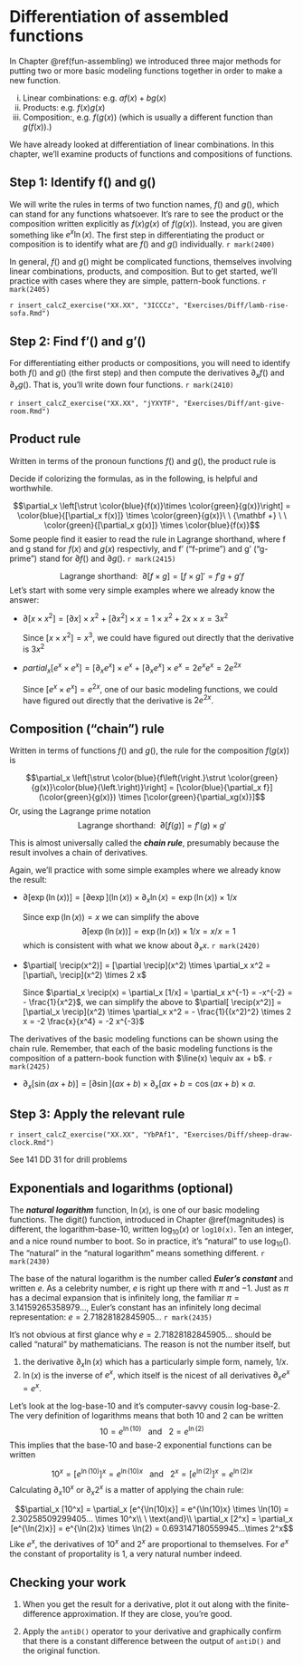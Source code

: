 # Differentiation of assembled functions {#prod-comp-rules}

In Chapter \@ref(fun-assembling) we introduced three major methods for putting two or more basic modeling functions together in order to make a new function.

i. Linear combinations: e.g. $a f(x) + b g(x)$
i. Products: e.g. $f(x) g(x)$
i. Composition:, e.g. $f(g(x))$ (which is usually a different function than $g(f(x))$.)

We have already looked at differentiation of linear combinations. In this chapter, we'll examine products of functions and compositions of functions.

## Step 1: Identify f() and g()

We will write the rules in terms of two function names, $f()$ and $g()$, which can stand for any functions whatsoever. It's rare to see the product or the composition written explicitly as $f(x)g(x)$ of $f(g(x))$. Instead, you are given something like $e^x \ln(x)$. The first step in differentiating the product or composition is to identify what are $f()$ and $g()$ individually.  `r mark(2400)`

In general, $f()$ and $g()$ might be complicated functions, themselves involving linear combinations, products, and composition. But to get started, we'll practice with cases where they are simple, pattern-book functions. `r mark(2405)`

`r insert_calcZ_exercise("XX.XX", "3ICCCz", "Exercises/Diff/lamb-rise-sofa.Rmd")`

## Step 2: Find f'() and g'()

For differentiating either products or compositions, you will need to identify both $f()$ and $g()$ (the first step) and then compute the derivatives $\partial_x f()$ and $\partial_x g()$. That is, you'll write down four functions. `r mark(2410)`


`r insert_calcZ_exercise("XX.XX", "jYXYTF", "Exercises/Diff/ant-give-room.Rmd")`



## Product rule

Written in terms of the pronoun functions $f()$ and $g()$, the product rule is

::: {.todo}
Decide if colorizing the formulas, as in the following, is helpful and worthwhile.
:::

$$\partial_x \left[\strut \color{blue}{f(x)}\times \color{green}{g(x)}\right] = \color{blue}{[\partial_x f(x)]} \times \color{green}{g(x)}\ \  {\mathbf +}
\ \ \color{green}{[\partial_x g(x)]} \times \color{blue}{f(x)}$$
Some people find it easier to read the rule in Lagrange shorthand, where f and g stand for $f(x)$ and $g(x)$ respectivly, and f' ("f-prime") and g' ("g-prime") stand for $\partial f()$ and $\partial g()$. `r mark(2415)`

$$\text{Lagrange shorthand:}\ \   \partial[f \times g] = [f \times g]' = f'g + g'f$$
Let's start with some very simple examples where we already know the answer:

- $\partial [x \times x^2] = [\partial x] \times x^2 \ +\  [\partial x^2] \times x =1\times x^2 + 2x \times x = 3 x^2$

    Since $[x \times x^2] = x^3$, we could have figured out directly that the derivative is $3 x^2$
    
- $partial_x [e^x \times e^x] = [\partial_x e^x] \times e^x \ + \ [\partial_x e^x] \times e^x = 2 e^x e^x = 2 e^{2x}$

    Since $[e^x \times e^x] = e^{2x}$, one of our basic modeling functions, we could have figured out directly that the derivative is $2 e^{2x}$.


## Composition ("chain") rule

Written in terms of functions $f()$ and $g()$, the rule for the composition $f(g(x))$ is

$$\partial_x \left[\strut \color{blue}{f\left(\right.}\strut \color{green}{g(x)}\color{blue}{\left.\right)}\right] = [\color{blue}{\partial_x f}](\color{green}{g(x)}) \times [\color{green}{\partial_xg(x)}]$$
Or, using the Lagrange prime notation 
$$\text{Lagrange shorthand:}\ \   \partial[f(g)] = f' (g) \times g'$$

This is almost universally called the ***chain rule***, presumably because the result involves a chain of derivatives.

Again, we'll practice with some simple examples where we already know the result:

- $\partial [\exp\left(\ln(x)\right)] = [\partial \exp](\ln(x))  \times \partial_x \ln(x) = \exp\left(\ln(x)\right) \times 1/x$

    Since $\exp\left(\ln(x)\right) = x$ we can simplify the above $$\partial [\exp\left(\ln(x)\right)] = \exp\left(\ln(x)\right) \times 1/x = x/x = 1$$ which is consistent with what we know about $\partial_x x$. `r mark(2420)`

- $\partial[ \recip(x^2)] = [\partial \recip](x^2) \times \partial_x x^2 = [\partial\, \recip](x^2) \times 2 x$  

   Since $\partial_x \recip(x) = \partial_x [1/x] = \partial_x x^{-1} = -x^{-2} = - \frac{1}{x^2}$, we can simplify the above to 
$\partial[ \recip(x^2)] = [\partial_x \recip](x^2) \times \partial_x x^2 =  - \frac{1}{(x^2)^2} \times 2 x = -2 \frac{x}{x^4} = -2 x^{-3}$  


The derivatives of the basic modeling functions can be shown using the chain rule. Remember, that each of the basic modeling functions is the composition of a pattern-book function with $\line(x) \equiv ax + b$.  `r mark(2425)`

- $\partial_x [\sin(a x + b)] = [\partial \sin](a x + b) \times \partial_x [ax + b = \cos(ax + b) \times a$.

## Step 3: Apply the relevant rule

`r insert_calcZ_exercise("XX.XX", "YbPAf1", "Exercises/Diff/sheep-draw-clock.Rmd")`

::: {.todo}
See 141 DD 31 for drill problems
:::




## Exponentials and logarithms (optional)
    
The ***natural logarithm*** function, $\ln(x)$, is one of our basic modeling functions. The digit() function, introduced in Chapter \@ref(magnitudes) is different, the logarithm-base-10, written $\log_{10}(x)$ or `log10(x)`. Ten an integer, and a nice round number to boot. So in practice, it's "natural" to use $\log_10()$. The "natural" in the "natural logarithm" means something different. `r mark(2430)`

The base of the natural logarithm is the number called ***Euler's constant*** and written $e$. As a celebrity number, $e$ is right up there with $\pi$ and $-1$. Just as $\pi$ has a decimal expansion that is infinitely long, the familiar $\pi = 3.14159265358979...$, Euler's constant has an infinitely long decimal representation: $e = 2.71828182845905...$  `r mark(2435)`

It's not obvious at first glance why $e = 2.71828182845905...$ should be called "natural" by mathematicians. The reason is not the number itself, but 

1. the derivative $\partial_x \ln(x)$ which has a particularly simple form, namely, $1/x$.
2. $\ln(x)$ is the inverse of $e^x$, which itself is the nicest of all derivatives $\partial_x e^x = e^x$.

Let's look at the log-base-10 and it's computer-savvy cousin log-base-2. The very definition of logarithms means that both 10 and 2 can be written $$10 = e^{\ln(10)}\ \ \ \text{and}\ \ \ 2 = e^{\ln(2)}$$
This implies that the base-10 and base-2 exponential functions can be written

$$10^x = [e^{\ln(10)}]^x = e^{\ln(10)x} \ \ \ \text{and}\ \ \ 2^x = [e^{\ln(2)}]^x = e^{\ln(2) x}$$
Calculating $\partial_x 10^x$ or $\partial_x 2^x$ is a matter of applying the chain rule:

$$\partial_x [10^x] = \partial_x [e^{\ln(10)x}] = e^{\ln(10)x} \times \ln(10) = 2.30258509299405... \times 10^x\\ 
\ \text{and}\\
\partial_x [2^x] = \partial_x [e^{\ln(2)x}] = e^{\ln(2)x} \times \ln(2) = 0.693147180559945...\times 2^x$$
Like $e^x$, the derivatives of $10^x$ and $2^x$ are proportional to themselves. For $e^x$ the constant of proportality is 1, a very natural number indeed. 
    



## Checking your work

::: {.todo}
1. When you get the result for a derivative, plot it out along with the finite-difference approximation. If they are close, you're good. 

2. Apply the `antiD()` operator to your derivative and graphically confirm that there is a constant difference between the output of `antiD()` and the original function.
:::




